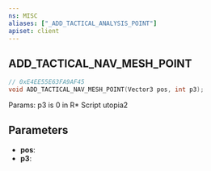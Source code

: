 ```yaml
---
ns: MISC
aliases: ["_ADD_TACTICAL_ANALYSIS_POINT"]
apiset: client
---
```

## ADD_TACTICAL_NAV_MESH_POINT

```c
// 0xE4EE55E63FA9AF45
void ADD_TACTICAL_NAV_MESH_POINT(Vector3 pos, int p3);
```

Params: p3 is 0 in R* Script utopia2

## Parameters
* **pos**:
* **p3**: